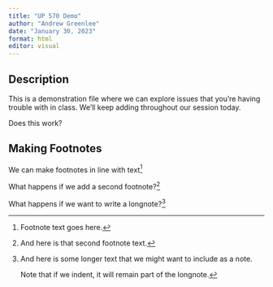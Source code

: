 ```yaml
---
title: "UP 570 Demo"
author: "Andrew Greenlee"
date: "January 30, 2023"
format: html
editor: visual
---
```


## Description

This is a demonstration file where we can explore issues that you're having trouble with in class. We'll keep adding throughout our session today.

Does this work?

## Making Footnotes

We can make footnotes in line with text[^1]

[^1]: Footnote text goes here.

What happens if we add a second footnote?[^2]

[^2]: And here is that second footnote text.

What happens if we want to write a longnote?[^3]

[^3]: And here is some longer text that we might want to include as a note.

    Note that if we indent, it will remain part of the longnote.

